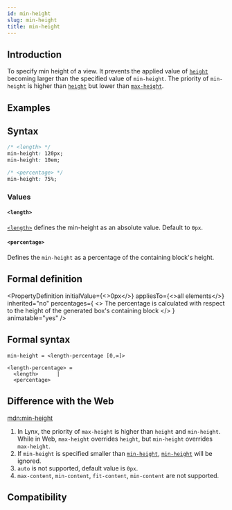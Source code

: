 ```yaml
---
id: min-height
slug: min-height
title: min-height
---
```


## Introduction

To specify min height of a view. It prevents the applied value of [`height`](./height) becoming larger than the specified value of `min-height`.
The priority of `min-height` is higher than [`height`](./height) but lower than [`max-height`](./max-height).

## Examples


<Go
  example="css-api"
  defaultFile="src/min-height/App.tsx"
  img="https://lf-lynx.tiktok-cdns.com/obj/lynx-artifacts-oss-sg/lynx-website/assets/doc/css/min-height.jpg"
  entry="src/min-height"
  defaultEntryFile="dist/min-height.lynx.bundle"
/>

## Syntax

```css
/* <length> */
min-height: 120px;
min-height: 10em;

/* <percentage> */
min-height: 75%;
```

### Values

#### `<length>`

[`<length>`](/api/css/data-type/length.mdx) defines the min-height as an absolute value. Default to `0px`.

#### `<percentage>`

Defines the `min-height` as a percentage of the containing block's height.

## Formal definition


<PropertyDefinition
  initialValue={<>0px</>}
  appliesTo={<>all elements</>}
  inherited="no"
  percentages={
    <>
      The percentage is calculated with respect to the height of the generated
      box's containing block
    </>
  }
  animatable="yes"
/>

## Formal syntax

```
min-height = <length-percentage [0,∞]>

<length-percentage> =
  <length>      |
  <percentage>
```

## Difference with the Web

[mdn:min-height](https://developer.mozilla.org/en-US/docs/Web/CSS/min-height)

1. In Lynx, the priority of `max-height` is higher than `height` and `min-height`. While in Web, `max-height` overrides `height`, but `min-height` overrides `max-height`.
2. If `min-height` is specified smaller than [`min-height`](./min-height.mdx), [`min-height`](./min-height.mdx) will be ignored.
3. `auto` is not supported, default value is `0px`.
4. `max-content`, `min-content`, `fit-content`, `min-content` are not supported.

## Compatibility


<LegacyCompatTable metadata="css/properties/min-height" />
